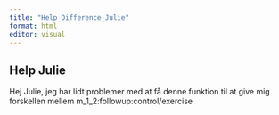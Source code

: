 ```yaml
---
title: "Help_Difference_Julie"
format: html
editor: visual
---
```


## Help Julie

Hej Julie, jeg har lidt problemer med at få denne funktion til at give mig forskellen mellem m_1_2:followup:control/exercise
